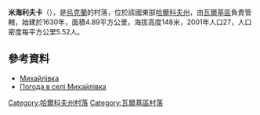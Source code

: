 {{coord|49|42|35|N|35|31|10|E|scale:100000_region:UA|display=title}}

'''米海利夫卡'''（{{lang-uk|Михайлівка}}），是[[烏克蘭|烏克蘭]]的村落，位於該國東部[[哈爾科夫州|哈爾科夫州]]，由[[瓦爾基區|瓦爾基區]]負責管轄，始建於1630年，面積4.89平方公里，海拔高度148米，2001年人口27，人口密度每平方公里5.52人。

==參考資料==
* [http://gska2.rada.gov.ua/pls/z7502/A005?rdat1=09.01.2009&rf7571=32568 Михайлівка]{{dead link|date=2018年4月 |bot=InternetArchiveBot |fix-attempted=yes }}
* [http://weather.in.ua/ua/har'kovskaja/15874 Погода в селі Михайлівка] {{Wayback|url=http://weather.in.ua/ua/har%27kovskaja/15874 |date=20220305145849 }}

{{DEFAULTSORT:Михайлівка}}
[[Category:哈爾科夫州村落|Category:哈爾科夫州村落]]
[[Category:瓦爾基區村落|Category:瓦爾基區村落]]


{{Kharkiv-geo-stub}}